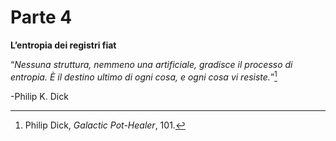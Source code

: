 # Parte 4

**L'entropia dei registri fiat**

"*Nessuna struttura, nemmeno una artificiale, gradisce il processo di entropia. È il destino ultimo di ogni cosa, e ogni cosa vi resiste.*"[^197]

-Philip K. Dick

[^197]: Philip Dick, *Galactic Pot-Healer*, 101.
